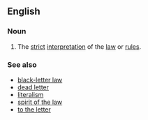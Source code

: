 ==English==

===Noun===
{{en-noun|?}}

# {{lb|en|singulare tantum}} The [[strict]] [[interpretation]] of the [[law]] or [[rule]]s.

===See also===
* [[black-letter law]]
* [[dead letter]]
* [[literalism]]
* [[spirit of the law]]
* [[to the letter]]